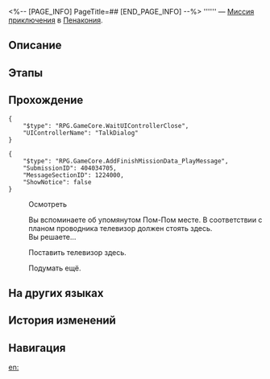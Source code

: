 <%-- [PAGE_INFO]
PageTitle=##
[END_PAGE_INFO] --%>
{{Дополнить|Диалоги.}}
{{Миссия Инфобокс
|id              = 4040347
|Название        = 
|Изображение     = Миссия .png
|Тип             = Миссия приключения
|Событие         = 
|Глава           = 
|Условия         = Завершена [[Миссия Освоения]] «[[Чужак в чужой стране]]»
|Персонажи       = Первопроходец
|СтартЛокация    = [[Пенакония]] — [[Риф потока сновидений]]
|Мир             = Пенакония
|Предыдущая      = 
|Следующая       = 
|Награды         = 
}}
'''''' — [[Миссия приключения]] в [[Пенакония]].

==Описание==
{{Описание|<!--официальное описание из Перекрёстка судеб-->}}

==Этапы==


==Прохождение==
{{Дополнить}}
<pre>{
	"$type": "RPG.GameCore.WaitUIControllerClose",
	"UIControllerName": "TalkDialog"
}</pre>
<pre>{
	"$type": "RPG.GameCore.AddFinishMissionData_PlayMessage",
	"SubmissionID": 404034705,
	"MessageSectionID": 1224000,
	"ShowNotice": false
}</pre>


:{{Диалог|Разговор}} Осмотреть
:Вы вспоминаете об упомянутом Пом-Пом месте. В соответствии с планом проводника телевизор должен стоять здесь.
:Вы решаете...
:{{Диалог|Стрелка}} Поставить телевизор здесь.
:{{Диалог|Выход}} Подумать ещё.
{{Диалог Конец}}

==На других языках==
{{На других языках
|en   = 
|zhs  = 
|zht  = 
|ja   = 
|ko   = 
|es   = 
|fr   = 
|ru   = 
|th   = 
|vi   = 
|de   = 
|id   = 
|pt   = 
}}

==История изменений==
{{История изменений|3.5}}

==Навигация==
{{Миссия приключения Навбокс|Глава }}

[[en:]]
